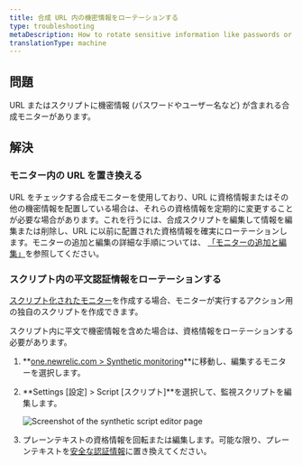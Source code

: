 ```yaml
---
title: 合成 URL 内の機密情報をローテーションする
type: troubleshooting
metaDescription: How to rotate sensitive information like passwords or usernames included in synthetic URLs.
translationType: machine
---
```



## 問題

URL またはスクリプトに機密情報 (パスワードやユーザー名など) が含まれる合成モニターがあります。

## 解決

### モニター内の URL を置き換える

URL をチェックする合成モニターを使用しており、URL に資格情報またはその他の機密情報を配置している場合は、それらの資格情報を定期的に変更することが必要な場合があります。これを行うには、合成スクリプトを編集して情報を編集または削除し、URL に以前に配置された資格情報を確実にローテーションします。モニターの追加と編集の詳細な手順については、 [「モニターの追加と編集」](/docs/synthetics/synthetic-monitoring/using-monitors/add-edit-monitors/)を参照してください。

### スクリプト内の平文認証情報をローテーションする

[スクリプト化されたモニター](/docs/synthetics/synthetic-monitoring/scripting-monitors/introduction-scripted-browser-monitors/)を作成する場合、モニターが実行するアクション用の独自のスクリプトを作成できます。

スクリプト内に平文で機密情報を含めた場合は、資格情報をローテーションする必要があります。

1. **[one.newrelic.com > Synthetic monitoring](https://one.newrelic.com/synthetics-nerdlets)**に移動し、編集するモニターを選択します。

2. **Settings \[設定] > Script \[スクリプト]**を選択して、監視スクリプトを編集します。

   <img
     title="Screenshot of the synthetic script editor page"
     alt="Screenshot of the synthetic script editor page"
     src={syntheticScriptEditor}
   />

3. プレーンテキストの資格情報を回転または編集します。可能な限り、プレーンテキストを[安全な認証情報](/docs/synthetics/synthetic-monitoring/using-monitors/store-secure-credentials-scripted-browsers-api-tests/)に置き換えてください。